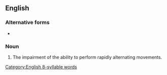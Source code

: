 ==English==

===Alternative forms===
* {{l|en|dysdiadochocinesia}}

===Noun===
{{en-noun|~}}

# The impairment of the ability to perform rapidly alternating movements.

[[Category:English 8-syllable words]]